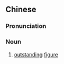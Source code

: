 ==Chinese==
{{zh-forms}}

===Pronunciation===
{{zh-pron
|m=rénjiānzi
|cat=n
}}

===Noun===
{{zh-noun}}

# [[outstanding]] [[figure]]